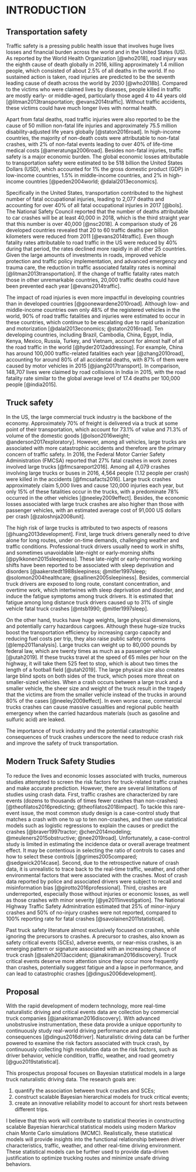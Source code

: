 INTRODUCTION
============

Transportation safety
---------------------

Traffic safety is a pressing public health issue that involves huge lives losses and financial burden across the world and in the United States (US). 
As reported by the World Health Organization [@who2018], road injury was the eighth cause of death globally in 2016, killing approximately 1.4 million people, which consisted of about 2.5% of all deaths in the world. 
If no sustained action is taken, road injuries are predicted to be the seventh leading cause of death across the world by 2030 [@who2018b]. 
Compared to the victims who were claimed lives by diseases, people killed in traffic are mostly   early- or middle-aged, particularly those aged 4 to 44 years old [@litman2013transportation; @evans2014traffic].
Without traffic accidents, these victims could have much longer lives with normal health.


Apart from fatal deaths, road traffic injuries were also reported to be the cause of 50 million non-fatal life injuries and approximately 75.5 million disability-adjusted life years globally [@staton2016road].
In high-income countries, the majority of non-death costs were attributable to non-fatal crashes, with 2% of non-fatal events leading to over 40% of life-time medical costs [@ameratunga2006road].
Besides non-fatal injuries, traffic safety is a major economic burden. 
The global economic losses attributable to transportation safety were estimated to be 518 billion the United States Dollars (USD), which accounted for 1% the gross domestic product (GDP) in low-income countries, 1.5% in middle-income countries, and 2% in high-income countries [@peden2004world; @dalal2013economics]. 


Specifically in the United States, transportation contributed to the highest number of fatal occupational injuries, leading to 2,077 deaths and accounting for over 40% of all fatal occupational injuries in 2017 [@bols]. 
The National Safety Council reported that the number of deaths attributable to car crashes will be at least 40,000 in 2018, which is the third straight year that this number is over 40,000 [@nsc2018]. 
A comparison study of 26 developed countries revealed that 20 to 60 traffic deaths per billion kilometers were reduced from 2011 [@evans2014traffic]. 
Even though fatality rates attributable to road traffic in the US were reduced by 40% during that period, the rates declined more rapidly in all other 25 countries.
Given the large amounts of investments in roads, improved vehicle protection and traffic policy implementation, and advanced emergency and trauma care, the reduction in traffic associated fatality rates is nominal [@litman2013transportation].
If the change of traffic fatality rates match those in other unremarkable countries, 20,000 traffic deaths could have been prevented each year [@evans2014traffic].


The impact of road injuries is even more impactful in developing countries than in developed countries [@goonewardene2010road].
Although low- and middle-income countries own only 48% of the registered vehicles in the world, 90% of road traffic fatalities and injuries were estimated to occur in these countries, which continue to be escalating due to rapid urbanization and motorization [@dalal2013economics; @staton2016road].
Ten developing countries, including Brazil, Cambodia, China, Egypt, India, Kenya, Mexico, Russia, Turkey, and Vietnam, account for almost half of all the road traffic in the world [@hyder2012addressing]. 
For example, China has around 100,000 traffic-related fatalities each year [@zhang2010road], accounting for around 80% of all accidental deaths, with 87% of them were caused by motor vehicles in 2015 [@jiang2017transport]. 
In comparison, 148,707 lives were claimed by road collisions in India in 2015, with the road fatality rate similar to the global average level of 17.4 deaths per 100,000 people [@india2015].



Truck safety
------------

In the US, the large commercial truck industry is the backbone of the economy. Approximately 70% of freight is delivered via a truck at some point of their transportation, which account for 73.1% of value and 71.3% of volume of the domestic goods [@olson2016weight; @anderson2017exploratory]. 
However, among all vehicles, large trucks are associated with more catastrophic accidents and therefore are the primary concern of traffic safety. In 2016, the Federal Motor Carrier Safety Administration (FMCSA) reported that 27% fatal crashes in work zones involved large trucks [@fmcsareport2016]. Among all 4,079 crashes involving large trucks or buses in 2016, 4,564 people (1.12 people per crash) were killed in the accidents [@fmcsafacts2016]. Large truck crashes approximately claim 5,000 lives and cause 120,000 injuries each year, but only 15% of these fatalities occur in the trucks, with a predominate 78% occurred in the other vehicles [@neeley2009effect]. Besides, the economic losses associated with large truck crashes are also higher than those with passenger vehicles, with an estimated average cost of 91,000 US dollars per crash [@zaloshnja2008unit]. 

The high risk of large trucks is attributed to two aspects of reasons [@huang2013development]. First, large truck drivers generally need to drive alone for long routes, under on-time demands, challenging weather and traffic conditions. Professional truck drivers usually need to work in shifts, and sometimes unavoidable late-night or early-morning shifts [@pylkkonen2015sleepiness]. These late-night or early-morning working shifts have been reported to be associated with sleep deprivation and disorders [@aakerstedt1988sleepiness; @mitler1997sleep; @solomon2004healthcare; @sallinen2005sleepiness]. Besides, commercial truck drivers are exposed to long route, constant concentration, and overtime work, which intertwines with sleep deprivation and disorder, and induce the fatigue symptoms among truck drivers.  It is estimated that fatigue among long distance truck drivers caused up to 31% of single vehicle fatal truck crashes [@ntsb1990; @mitler1997sleep]. 

On the other hand, trucks have huge weights, large physical dimensions, and potentially carry hazardous cargoes. Although these huge-size trucks boost the transportation efficiency by increasing cargo capacity and reducing fuel costs per trip, they also raise public safety concerns [@lemp2011analysis]. Large trucks can weight up to 80,000 pounds by federal law, which are twenty times as much as a passenger vehicle [@utah2019]. If these trucks travel at the speed of 65 miles per hour on the highway, it will take them 525 feet to stop, which is about two times the length of a football field [@utah2019]. The large physical size also creates large blind spots on both sides of the truck, which poses more threat on smaller-sized vehicles. When a crash occurs between a large truck and a smaller vehicle, the sheer size and weight of the truck result in the tragedy that the victims are from the smaller vehicle instead of the trucks in around 80% of the cases [@neeley2009effect]. In even worse case, commercial trucks crashes can cause massive casualties and regional public health emergency when the carried hazardous materials (such as gasoline and sulfuric acid) are leaked.

The importance of truck industry and the potential catastrophic consequences of truck crashes underscore the need to reduce crash risk and improve the safety of truck transportation.


Modern Truck Safety Studies
---------------------------

To reduce the lives and economic losses associated with trucks, numerous studies attempted to screen the risk factors for truck-related traffic crashes and make accurate prediction. However, there are several limitations of studies using crash data. First, traffic crashes are characterized by rare events (dozens to thousands of times fewer crashes than non-crashes) [@theofilatos2016predicting; @theofilatos2018impact]. To tackle this rare-event issue, the most common study design is a case-control study that matches a crash with one to up to ten non-crashes, and then use statistical models such as logistic regressions to explain the causes or predict the crashes [@braver1997tractor; @chen2014modeling; @meuleners2015obstructive; @nee2019road]. Unfortunately, a case-control study is limited in estimating the incidence data or overall average treatment effect. It may be contentious in selecting the ratio of controls to cases and how to select these controls [@grimes2005compared; @sedgwick2014case]. Second, due to the retrospective nature of crash data, it is unrealistic to trace back to the real-time traffic, weather, and other environmental factors that were associated with the crashes. Most of crash data reported by police and associated drivers were subject to recall and misinformation bias [@girotto2016professional]. Third, crashes are underreported, especially those without injuries or economic losses, as well as those crashes with minor severity [@ye2011investigation]. The National Highway Traffic Safety Adminitration estimated that 25% of minor-injury crashes and 50% of no-injury crashes were not reported, compared to 100% reporting rate for fatal crashes [@savolainen2011statistical].

Past truck safety literature almost exclusively focused on crashes, while ignoring the precursors to crashes. A precursor to crashes, also known as safety critical events (SCEs), adverse events, or near-miss crashes, is an emerging pattern or signature associated with an increasing chance of truck crash [@saleh2013accident; @janakiraman2016discovery]. Truck critical events deserve more attention since they occur more frequently than crashes, potentially suggest fatigue and a lapse in performance, and can lead to catastrophic crashes [@dingus2006development]. 

Proposal
--------

With the rapid development of modern technology, more real-time naturalistic driving and critical events data are collection by commercial truck companies [@janakiraman2016discovery]. With advanced unobstrusive instrumentation, these data provide a unique opportunity to continuously study real-world driving performance and potential consequences [@dingus2016driver]. Naturalistic driving data can be further powered to examine the risk factors associated with truck crash, by continuously collecting high resolution data on the risk factors, such as driver behavior, vehicle condition, traffic, weather, and road geometry [@guo2019statistical].

This prospectus proposal focuses on Bayesian statistical models in a large truck naturalistic driving data. The research goals are:

1) quantify the association between truck crashes and SCEs;
2) construct scalable Bayesian hierarchical models for truck critical events;
3) create an innovative reliability model to account for short rests between different trips.

I believe that this work will contribute to statistical theories in constructing scalable Bayesian hierarchical statistical models using modern Markov chain Monte Carlo simulations (MCMC). Realistically, these statistical models will provide insights into the functional relationship between driver characteristics, traffic, weather, and other real-time driving environment. These statistical models can be further used to provide data-driven justification to optimize trucking routes and minimize unsafe driving behaviors.